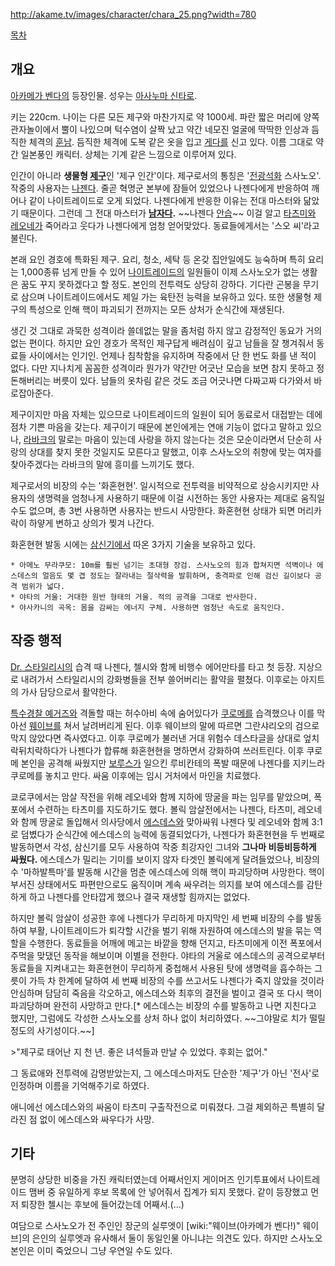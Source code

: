 http://akame.tv/images/character/chara_25.png?width=780

[[목차]]

== 개요 ==
[[아카메가 벤다]]의 등장인물. 성우는 [[아사누마 신타로]].

키는 220cm. 나이는 다른 모든 제구와 마찬가지로 약 1000세. 파란 짧은 머리에 양쪽 관자놀이에서 뿔이 나있으며 턱수염이 살짝 났고 약간 네모진 얼굴에 딱딱한 인상과 듬직한 체격의 [[훈남]]. 듬직한 체격에 도복 같은 옷을 입고 [[게다]]를 신고 있다. 이름 그대로 약간 일본풍인 캐릭터. 상체는 기계 같은 느낌으로 이루어져 있다.

인간이 아니라 '''생물형 [[제구]]'''인 '제구 인간'이다. 제구로서의 통칭은 '[[전광석화]] 스사노오'. 작중의 사용자는 [[나젠다]]. 줄곧 혁명군 본부에 잠들어 있었으나 나젠다에게 반응하여 깨어나 같이 나이트레이드로 오게 되었다. 나젠다에게 반응한 이유는 전대 마스터와 닮았기 때문이다. 그런데 그 전대 마스터가 '''[[남자]]다.''' ~~나젠다 [[안습]]~~ 이걸 알고 [[타츠미(아카메가 벤다!)|타츠미]]와 [[레오네(아카메가 벤다!)|레오네]]가 죽어라고 웃다가 나젠다에게 엄청 얻어맞았다. 동료들에게서는 '스오 씨'라고 불린다.

본래 요인 경호에 특화된 제구. 요리, 청소, 세탁 등 온갖 집안일에도 능숙하며 특히 요리는 1,000종류 넘게 만들 수 있어 [[나이트레이드]]의 일원들이 이제 스사노오가 없는 생활은 꿈도 꾸지 못하겠다고 할 정도. 본인의 전투력도 상당히 강하다. 기다란 곤봉을 무기로 삼으며 나이트레이드에서도 제일 가는 육탄전 능력을 보유하고 있다. 또한 생물형 제구의 특성으로 인해 핵이 파괴되기 전까지는 모든 상처가 순식간에 재생된다.

생긴 것 그대로 과묵한 성격이라 쓸데없는 말을 좀처럼 하지 않고 감정적인 동요가 거의 없는 편이다. 하지만 요인 경호가 목적인 제구답게 배려심이 깊고 남들을 잘 챙겨줘서 동료들 사이에서는 인기인. 언제나 침착함을 유지하며 작중에서 단 한 번도 화를 낸 적이 없다. 다만 지나치게 꼼꼼한 성격이라 뭔가가 약간만 어긋난 모습을 보면 참지 못하고 정돈해버리는 버릇이 있다. 남들의 옷차림 같은 것도 조금 어긋나면 다짜고짜 다가와서 바로잡아준다.

제구이지만 마음 자체는 있으므로 나이트레이드의 일원이 되어 동료로서 대접받는 데에 점차 기쁜 마음을 갖는다. 제구이기 때문에 본인에게는 연애 기능이 없다고 말하고 있으나, [[라바크]]의 말로는 마음이 있는데 사랑을 하지 않는다는 것은 모순이라면서 단순히 사랑의 상대를 찾지 못한 것일지도 모른다고 말했고, 이후 스사노오의 취향에 맞는 여자를 찾아주겠다는 라바크의 말에 흥미를 느끼기도 했다.

제구로서의 비장의 수는 '화혼현현'. 일시적으로 전투력을 비약적으로 상승시키지만 사용자의 생명력을 엄청나게 사용하기 때문에 이걸 시전하는 동안 사용자는 제대로 움직일 수도 없으며, 총 3번 사용하면 사용자는 반드시 사망한다. 화혼현현 상태가 되면 머리카락이 하얗게 변하고 상의가 찢겨 나간다.

화혼현현 발동 시에는 [[삼신기]]에서 따온 3가지 기술을 보유하고 있다.
 * 아메노 무라쿠모: 10m를 훨씬 넘기는 초대형 장검. 스사노오의 힘과 합쳐지면 석벽이나 에스데스의 얼음도 몇 겹 정도는 잘라내는 절삭력을 발휘하며, 충격파로 인해 검신 길이보다 공격 범위가 넓다.
 * 야타의 거울: 거대한 원반 형태의 거울. 적의 공격을 그대로 반사한다.
 * 야사카니의 곡옥: 몸을 감싸는 에너지 구체. 사용하면 엄청난 속도로 움직인다.

== 작중 행적 ==
[[Dr. 스타일리시]]의 습격 때 나젠다, 첼시와 함께 비행수 에어만타를 타고 첫 등장. 지상으로 내려가서 스타일리시의 강화병들을 전부 쓸어버리는 활약을 펼쳤다. 이후로는 아지트의 가사 담당으로서 활약한다.

[[특수경찰 예거즈]]와 격돌할 때는 허수아비 속에 숨어있다가 [[쿠로메]]를 습격했으나 이를 막아선 [[웨이브(아카메가 벤다!)|웨이브]]를 쳐서 날려버리게 된다. 이후 웨이브의 말에 따르면 그란샤리오의 검으로 막지 않았다면 즉사였다고. 이후 쿠로메가 불러낸 거대 위험수 데스타글을 상대로 엎치락뒤치락하다가 나젠다가 합류해 화혼현현을 명하면서 강화하여 쓰러트린다. 이후 쿠로메 본인을 공격해 싸웠지만 [[보루스]]가 일으킨 루비칸테의 폭발 때문에 나젠다를 지키느라 쿠로메를 놓치고 만다. 싸움 이후에는 임시 거처에서 마인을 치료했다.

쿄로쿠에서는 암살 작전을 위해 레오네와 함께 지하에 땅굴을 파는 임무를 맡았으며, 폭포에서 수련하는 타츠미를 지도하기도 했다. 볼릭 암살전에서는 나젠다, 타츠미, 레오네와 함께 땅굴로 돌입해서 의사당에서 [[에스데스]]와 맞아싸워 나젠다 및 레오네와 함께 3:1로 덤볐다가 순식간에 에스데스의 능력에 동결되었다가, 나젠다가 화혼현현을 두 번째로 발동하면서 각성, 삼신기를 모두 사용하여 작중 최강자인 그녀와 '''그나마 비등비등하게 싸웠다.''' 에스데스가 밀리는 기미를 보이지 않자 타겟인 볼릭에게 달려들었으나, 비장의 수 '마하발특마'를 발동해 시간을 멈춘 에스데스에 의해 핵이 파괴당하며 사망한다. 핵이 부서진 상태에서도 파편만으로도 움직이며 계속 싸우려는 의지를 보여 에스데스를 감탄하게 하고 나젠다를 안타깝게 했으나 결국 재생할 힘까지는 없었다.

하지만 볼릭 암살이 성공한 후에 나젠다가 무리하게 마지막인 세 번째 비장의 수를 발동하여 부활, 나이트레이드가 퇴각할 시간을 벌기 위해 자원하여 에스데스의 발을 묶는 역할을 수행한다. 동료들을 어깨에 메고는 바깥을 향해 던지고, 타츠미에게 이전 폭포에서 주먹을 맞댔던 동작을 해보이며 이별을 전한다. 야타의 거울로 에스데스의 공격으로부터 동료들을 지켜내고는  화혼현현이 무리하게 중첩해서 사용된 탓에 생명력을 흡수하는 그릇이 가득 차 한계에 달하여 세 번째 비장의 수를 쓰고서도 나젠다가 죽지 않았을 것이라 안심하며 담담히 죽음을 각오하고, 에스데스와 최후의 결전을 벌이고 결국 또 다시 핵이 파괴당하며 완전히 사망하고 만다.[* 에스데스는 비장의 수를 발동하고 나면 지친다고 했지만, 그럼에도 각성한 스사노오를 상처 하나 없이 처리하였다. ~~그야말로 치가 떨릴 정도의 사기성이다.~~]

>"제구로 태어난 지 천 년. 좋은 녀석들과 만날 수 있었다. 후회는 없어."

그 동료애와 전투력에 감명받았는지, 그 에스데스마저도 단순한 '제구'가 아닌 '전사'로 인정하며 이름을 기억해주기로 하였다.

애니에선 에스데스와의 싸움이 타츠미 구출작전으로 미뤄졌다. 그걸 제외하곤 특별히 달라진 점 없이 에스데스와 싸우다가 사망.

== 기타 ==
분명히 상당한 비중을 가진 캐릭터였는데 어째서인지 게이머즈 인기투표에서 나이트레이드 맴버 중 유일하게 후보 목록에 안 넣어줘서 집계가 되지 못했다. 같이 등장했고 먼저 퇴장한 첼시는 후보에 들어갔는데 어째서.(...)

여담으로 스사노오가 전 주인인 장군의 실루엣이 [wiki:"웨이브(아카메가 벤다!)" 웨이브]의 은인의 실루엣과 유사해서 둘이 동일인물 아니냐는 의견도 있다. 하지만 스사노오 본인은 이미 죽었으니 그냥 우연일 수도 있다.
